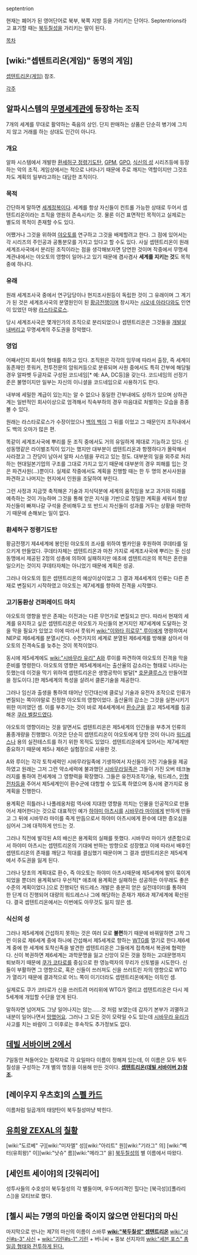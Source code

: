 septentrion

현재는 폐어가 된 영어단어로 북부, 북쪽 지방 등을 가리키는 단어다. Septentrions라고 표기할 때는 [[북두칠성]]을 가리키는 말이 된다. 

[[목차]]
== [wiki:"셉텐트리온(게임)" 동명의 게임] ==

[[셉텐트리온(게임)]] 참조.

[[각주]]
== 알파시스템의 [[무명세계관]]에 등장하는 조직 ==
7개의 세계를 무대로 활약하는 죽음의 상인.
단지 판매하는 상품은 단순히 병기에 그치지 않고 거래를 하는 상대도 인간이 아니다.
=== 개요 ===
알파 시스템에서 개발한 [[환세허구 정령기도탄]], [[GPM]], [[GPO]], [[식신의 성]] 시리즈등에 등장하는 악의 조직. 게임상에서는 적으로 나타나기 때문에 주로 깨지는 역할이지만 그것조차도 계획의 일부라고하는 대담한 조직이다.

=== 목적 ===
간단하게 말하면 [[세계정복]]이다. 세계를 항상 자신들이 컨트롤 가능한 상태로 두어서 셉텐트리온이라는 조직을 영원히 존속시키는 것. 물론 이건 표면적인 목적이고 실제로는 별도의 목적이 존재할 수도 있다.

어쨌거나 그것을 위하여 [[야오토]]를 연구하고 그것을 배제할려고 한다. 그 점에 있어서는 각 시리즈의 주인공과 공통분모를 가지고 있다고 할 수도 있다. 사실 셉텐트리온이 원래 세계조사국에서 분리된 조직이라는 점을 생각해보자면 당연한 것이며 작중에서 무명세계관내에서는 야오토의 영향이 일어나고 있기 때문에 겸사겸사 '''세계를 지키는 것'''도 목적 중에 하나다.  

=== 유래 ===
원래 세계조사국 중에서 연구담당이나 현지조사원등이 독립한 것이 그 유래이며 그 계기가 된 것은 세계조사국의 분열원인이 된 [[황금전쟁]]이며 창시자는 [[시오네 아라다]]와도 인연이 있었던 마왕 [[라스타로로스]].

당시 세계조사국은 몇개인가의 조직으로 분리되었으나 셉텐트리온은 그것들을 [[개발살]]내버리고 무명세계의 주도권을 장악했다.

=== 영업 ===
어째서인지 회사의 형태를 취하고 있다. 조직원은 각각의 임무에 따라서 출장, 즉 세계이동존재인 풋워커, 전투전문의 암워커등으로 분류되며 사원 중에서도 특히 간부에 해당될 경우 알파벳 두글자로 구성된 코드네임[* 예: AA, DC등]을 갖는다. 코드네임의 선정기준은 불명이지만 일부는 자신의 이니셜을 코드네임으로 사용하기도 한다.

내부에 세밀한 계급이 있는지는 알 수 없으나 동일한 간부내에도 상하가 있으며 상하관계는 일반적인 회사이상으로 엄격해서 직속부하의 경우 마음대로 처벌하는 모습을 종종 볼 수 있다.

원래는 라스타로로스가 수장이었으나 [[백의 백]]이 그 뒤를 이었고 그 때문인지 조직내에서도 백의 오마가 많은 편.

똑같이 세계조사국에 뿌리를 둔 조직 중에서도 거의 유일하게 제대로 기능하고 있다. 신성동맹같은 라이벌조직이 있기는 했지만 대부분이 셉텐트리온과 항쟁하다가 몰락해서 사라졌고 그 잔당이 남아서 알파 시스템을 꾸리고 있는 정도. 대부분의 일을 외주로 처리하는 현대일본기업의 구조를 그대로 가지고 있기 때문에 대부분의 경우 피해를 입는 것은 파견사원(...)뿐이다. 실제로 작중에서도 계획을 진행할 때는 한 두 명의 본사사원을 파견하고 나머지는 현지에서 인원을 조달하여 부린다. 

그런 사정과 지금껏 축적해온 기술과 지식덕분에 세계의 움직임을 보고 과거와 미래를 예측하는 것이 가능하며 그것을 통해 얻은 지식을 기반으로 정밀한 계획을 세워서 항상 자신들이 빠져나갈 구석을 준비해두고 또 반드시 자신들이 성과를 거두는 상황을 마련하기 때문에 손해보는 일이 없다.

=== 환세허구 정령기도탄 ===
황금전쟁기 제4세계에 봉인된 야오토의 조사를 위하여 벨카인을 후원하여 쿠데타를 일으키게 만들었다. 쿠데타자체는 셉텐트리온과 마찬 가지로 세계조사국에 뿌리는 둔 신성동맹에서 제공된 2정의 성총에 의하여 실패하지만 애초에 셉텐트리온의 목적은 혼란을 일으키는 것이지 쿠데타자체는 아니었기 때문에 계획은 성공.

그러나 야오토의 힘은 셉텐트리온의 예상이상이었고 그 결과 제4세계의 인류는 다른 존재로 변질되기 시작하였고 야오토는 제7세계를 향하여 진격을 시작했다.

=== 고기동환상 건퍼레이드 마치 ===
야오토의 영향을 받은 존재는 이전과는 다른 무언가로 변질되고 만다. 따라서 현재의 세계를 유지하고 싶은 셉텐트리온은 야오토가 자신들의 본거지인 제7세계에 도달하는 것을 막을 필요가 있었고 이에 따라서 풋워커 [[wiki:"이와타 히로무" 루이]]에게 명령하여서 NEP로 제6세계를 분열시킨다. 수천가지의 세계로 분열된 제6세계를 방해물 삼아서 야오토의 진격속도를 늦추는 것이 목적이었다.

동시에 제5세계에도 [[wiki:"시바무라 유리" A]]와 루이를 파견하여 야오토의 진격을 막을 준비를 명령한다. 야오토의 영향은 제5세계에서는 출산율의 감소라는 형태로 나타나는 듯했는데 이것을 막기 위하여 셉텐트리온은 생명공학이 발달[* [[호문클루스]]가 만들어졌을 정도이다.]한 제5세계의 특성을 살려서 클론기술을 제공한다.

그러나 임신과 출생을 통하여 태어난 인간대신에 클로닝 기술과 유전자 조작으로 인류가 변질되는 쪽이야말로 진정한 야오토의 영향이었다. 출산율의 감소는 그것을 실현시키기 위한 미끼였던 셈. 이를 부추기는 것이 바로 제4세계에서 [[환수]]군을 끌고 제5세계를 침공해온 [[쿠라 벨칼드]]였다.

야오토의 영향이라는 것을 알면서도 셉텐트리온은 제5세계의 인간들을 부추겨 인류의 품종개량을 진행했다. 이것은 단순히 셉텐트리온이 야오토에게 당한 것이 아니라 [[워드레스]]나 용의 실전테스트를 하기 위한 목적도 있었다. 셉텐트리온에게 있어서는 제7세계만 중요하기 때문에 제5나 제6은 실험장으로 사용한 것.

A와 루이는 각각 토착세력인 시바무라일족에 기생하여서 자신들이 가진 기술들을 제공하였고 원래는 그저 그런 약소세력에 불과했던 [[시바무라일족]]은 그들이 가진 오버 테크놀러지를 통하여 전세계에 그 영향력을 확장했다. 그들은 유전자조작기술, 워드레스, [[인형전차]]등을 주어서 제5세계인이 환수군에 대항할 수 있도록 하였으며 동시에 곁가지로 용계획을 진행한다.

용계획은 히틀러나 나폴레옹처럼 역사에 지대한 영향을 끼치는 인물을 인공적으로 만들어서 제어한다는 것으로 대표적인 예가 [[하야미 아츠시]]를 [[시바무라 마이]]에게 반하게 만들고 그 뒤에 시바무라 마이를 죽게 만듬으로서 하야미 아츠시에게 환수에 대한 증오심을 심어서 그에 대적하게 만드는 것.

그러나 직전에 발각된 A의 배신은 용계획의 실패를 뜻했다. 시바무라 마이가 생존함으로서 하야미 아츠시는 셉텐트리온의 기대에 반하는 방향으로 성장했고 이에 따라서 배후인 셉텐트리온의 존재를 깨닫고 적대를 결심했기 때문이며 그 결과 셉텐트리온은 제5세계에서 주도권을 잃게 된다.

그러나 당초의 계획대로 환수, 즉 야오토는 하야미 아츠시때문에 제5세계에 발이 묶이게 되었을 뿐더러 용계획보다 우선적[* 애초에 용계획은 실패하든 성공하든 아무래도 좋은 수준의 계획이었다.]으로 진행되던 워드레스 개발은 충분히 얻은 실전데이터를 통하여 한 단계 더 진행되어 대량의 워드레스나 그에 해당하는 존재가 제6과 제7세계에 확산된다. 결국 셉텐트리온에서는 이번에도 아무것도 잃지 않은 셈.

=== 식신의 성 ===
그러나 제5세계에 간섭하지 못하는 것은 여러 모로 '''불편'''하기 때문에 바꿔말하면 고작 그런 이유로 제6세계 중에 하나에 간섭해서 제5세계로 향하는 [[WTG]]를 열기로 한다.제6세계 중에 한 세계에 토착신족을 발견한 셉텐트리온은 그들에게 접촉해서 복권에 협력한다. 신이 복권하면 제6세계는 과학문명을 잃고 신앙이 모든 것을 정하는 고대문명까지 퇴보하기 때문에 [[쿠가 코타로]]를 중심으로 한 영능력자의 무리가 신토벌을 시도한다. 신들이 부활하면 그 영향으로, 혹은 신들이 쓰러져도 신을 쓰러트린 자의 영향으로 WTG가 열리기 때문에 결과적으로 어느 쪽이 이기더라도 셉텐트리온에게는 이득인 셈.

실제로도 쿠가 코타로가 신을 쓰러트려 머리위에 WTG가 열리고 셉텐트리온은 다시 제5세계에 개입할 수단을 얻게 된다.

말하자면 넘어져도 그냥 일어나지는 않는......것 처럼 보였는데 갑자기 본부가 괴멸하고 내분이 일어나면서 [[망했어요]]. 그러나 그 모든 것이 모략일 수도 있는데 [[시바무라 유리]]가 사고를 치는 바람이 그 이후로는 후속작도 추가정보도 없다.

== [[데빌 서바이버 2]]에서 ==
7일동안 쳐들어오는 침략자로 각 요일마다 이름이 정해져 있는데, 이 이름은 모두 북두칠성을 구성하는 7개 별의 명칭을 이용해 만든 것이다. '''[[셉텐트리온(데빌 서바이버 2)]]참조.'''

== [레이우지 우츠호]의 [[스펠 카드(동방 프로젝트)|스펠 카드]] ==
이름처럼 일곱개의 태양탄이 북두칠성마냥 박힌다.

== [[유희왕 ZEXAL]]의 [[칠황]] ==
[wiki:"도르베" 구][wiki:"미자엘" 성][wiki:"아리트" 원][wiki:"기라그" 의] [wiki:"벡터(유희왕)" 이][wiki:"낫슈" 름][wiki:"메라그" 을] [[북두칠성]]의 별 이름에서 따왔다.

== [세인트 세이야]의 [갓워리어] ==
성투사들의 수호성이 북두칠성의 각 별들이며, 우두머리격인 힐다는 [북극성]([폴라리스])을 모티브로 했다.

== [첼시 씨는 7명의 마인을 죽이지 않으면 안된다]의 마신 ==

마지막으로 만나는 제7의 마신의 이름이 스바루 '''[[wiki:"북두칠성" 셉텐트리온]]''' [[wiki:"사신#s-3" 사신]] + [[wiki:"기린#s-1" 기린]] + 버니씨 + 뚱보 선지자의 [[wiki:"세븐 포스" 총 일곱 형태와 전투하게 된다.]]
